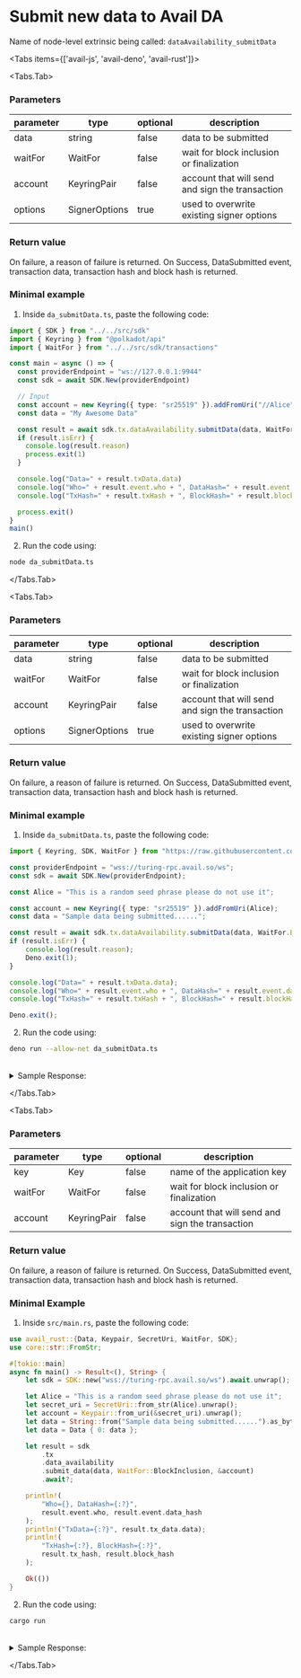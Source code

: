 
# Submit new data to Avail DA

Name of node-level extrinsic being called: `dataAvailability_submitData`

<Tabs items={['avail-js', 'avail-deno', 'avail-rust']}>

<Tabs.Tab>

### Parameters

| parameter | type          | optional | description                                     |
| --------- | ------------- | -------- | ----------------------------------------------- |
| data      | string        | false    | data to be submitted                            |
| waitFor   | WaitFor       | false    | wait for block inclusion or finalization        |
| account   | KeyringPair   | false    | account that will send and sign the transaction |
| options   | SignerOptions | true     | used to overwrite existing signer options       |

### Return value

On failure, a reason of failure is returned. On Success, DataSubmitted event, transaction data, transaction hash and block hash is returned.

### Minimal example

1. Inside `da_submitData.ts`, paste the following code:

```typescript
import { SDK } from "../../src/sdk"
import { Keyring } from "@polkadot/api"
import { WaitFor } from "../../src/sdk/transactions"

const main = async () => {
  const providerEndpoint = "ws://127.0.0.1:9944"
  const sdk = await SDK.New(providerEndpoint)

  // Input
  const account = new Keyring({ type: "sr25519" }).addFromUri("//Alice")
  const data = "My Awesome Data"

  const result = await sdk.tx.dataAvailability.submitData(data, WaitFor.BlockInclusion, account)
  if (result.isErr) {
    console.log(result.reason)
    process.exit(1)
  }

  console.log("Data=" + result.txData.data)
  console.log("Who=" + result.event.who + ", DataHash=" + result.event.dataHash)
  console.log("TxHash=" + result.txHash + ", BlockHash=" + result.blockHash)

  process.exit()
}
main()
```

2. Run the code using:

```bash
node da_submitData.ts
```

</Tabs.Tab>

<Tabs.Tab>

### Parameters

| parameter | type          | optional | description                                     |
| --------- | ------------- | -------- | ----------------------------------------------- |
| data      | string        | false    | data to be submitted                            |
| waitFor   | WaitFor       | false    | wait for block inclusion or finalization        |
| account   | KeyringPair   | false    | account that will send and sign the transaction |
| options   | SignerOptions | true     | used to overwrite existing signer options       |

### Return value

On failure, a reason of failure is returned. On Success, DataSubmitted event, transaction data, transaction hash and block hash is returned.

### Minimal example

1. Inside `da_submitData.ts`, paste the following code:

```typescript
import { Keyring, SDK, WaitFor } from "https://raw.githubusercontent.com/availproject/avail/main/avail-deno/src/sdk.ts";

const providerEndpoint = "wss://turing-rpc.avail.so/ws";
const sdk = await SDK.New(providerEndpoint);

const Alice = "This is a random seed phrase please do not use it";

const account = new Keyring({ type: "sr25519" }).addFromUri(Alice);
const data = "Sample data being submitted......";

const result = await sdk.tx.dataAvailability.submitData(data, WaitFor.BlockInclusion, account);
if (result.isErr) {
	console.log(result.reason);
	Deno.exit(1);
}

console.log("Data=" + result.txData.data);
console.log("Who=" + result.event.who + ", DataHash=" + result.event.dataHash);
console.log("TxHash=" + result.txHash + ", BlockHash=" + result.blockHash);

Deno.exit();
```

2. Run the code using:

```bash
deno run --allow-net da_submitData.ts
```
<br/>

<details className="border p-3 rounded-md bg-[#EFF6FF] border-[#] hover:!bg-[#EFF6FF]">
<summary>Sample Response:</summary>

```bash
2024-08-20 23:11:26 PORTABLEREGISTRY: Unable to determine runtime Call type, cannot inspect sp_runtime::generic::unchecked_extrinsic::UncheckedExtrinsic
2024-08-20 23:11:26        API/INIT: RPC methods not decorated: chainSpec_v1_chainName, chainSpec_v1_genesisHash, chainSpec_v1_properties
2024-08-20 23:11:26        API/INIT: avail/37: Not decorating unknown runtime apis: 0x7915d720c2769ac8/2, 0x537dc9ebb965e7c0/4, 0x7f4c771cd72fb1da/1, KateApi/1, 0x28ac62e78c1baeac/1, 0xfbc577b9d747efd6/1
Data=53616d706c652064617461206265696e67207375626d69747465642e2e2e2e2e2e
Who=5CqgQkrDcdg5QrtuxT3H7WszrqgrBMhdwRbmMVXQzc4VSiEg, DataHash=0xdb10b83f02707eff828e95e4cb534871d6e1ca9fb10eb9ccc12795e9abf6f931
TxHash=0x5ce5b90b30b640cc34a2301da591c4f1526726e5c732f5615166d24fd60313cc, BlockHash=0x86544212bfdf7578881acfafb148f2b6a154098568644c66a7a14ed3099bb342
```
</details>


</Tabs.Tab>

<Tabs.Tab>

### Parameters

| parameter | type        | optional | description                                     |
| --------- | ----------- | -------- | ----------------------------------------------- |
| key       | Key         | false    | name of the application key                     |
| waitFor   | WaitFor     | false    | wait for block inclusion or finalization        |
| account   | KeyringPair | false    | account that will send and sign the transaction |

### Return value

On failure, a reason of failure is returned. On Success, DataSubmitted event, transaction data, transaction hash and block hash is returned.

### Minimal Example

1. Inside `src/main.rs`, paste the following code:

```rust
use avail_rust::{Data, Keypair, SecretUri, WaitFor, SDK};
use core::str::FromStr;

#[tokio::main]
async fn main() -> Result<(), String> {
	let sdk = SDK::new("wss://turing-rpc.avail.so/ws").await.unwrap();

	let Alice = "This is a random seed phrase please do not use it";
	let secret_uri = SecretUri::from_str(Alice).unwrap();
	let account = Keypair::from_uri(&secret_uri).unwrap();
	let data = String::from("Sample data being submitted......").as_bytes().to_vec();
	let data = Data { 0: data };

	let result = sdk
		.tx
		.data_availability
		.submit_data(data, WaitFor::BlockInclusion, &account)
		.await?;

	println!(
		"Who={}, DataHash={:?}",
		result.event.who, result.event.data_hash
	);
	println!("TxData={:?}", result.tx_data.data);
	println!(
		"TxHash={:?}, BlockHash={:?}",
		result.tx_hash, result.block_hash
	);

	Ok(())
}
```

2. Run the code using:

```bash
cargo run
```
<br/>

<details className="border p-3 rounded-md bg-[#EFF6FF] border-[#] hover:!bg-[#EFF6FF]">
<summary>Sample Response:</summary>
```bash
    Finished dev [unoptimized + debuginfo] target(s) in 13.93s
     Running `target/debug/da-submit-data`
Who=5CqgQkrDcdg5QrtuxT3H7WszrqgrBMhdwRbmMVXQzc4VSiEg, DataHash=0xdb10b83f02707eff828e95e4cb534871d6e1ca9fb10eb9ccc12795e9abf6f931
TxData=BoundedVec([83, 97, 109, 112, 108, 101, 32, 100, 97, 116, 97, 32, 98, 101, 105, 110, 103, 32, 115, 117, 98, 109, 105, 116, 116, 101, 100, 46, 46, 46, 46, 46, 46])
TxHash=0xbfdf581618f28ef707147ea47a56483c6214dbaa83c53a6cc307073e3b8b578b, BlockHash=0xbee81b96a4e86dbc1a668da466416f6648c0025a7fc0d428ecae71d504290c62
```
</details>

</Tabs.Tab>
</Tabs>

